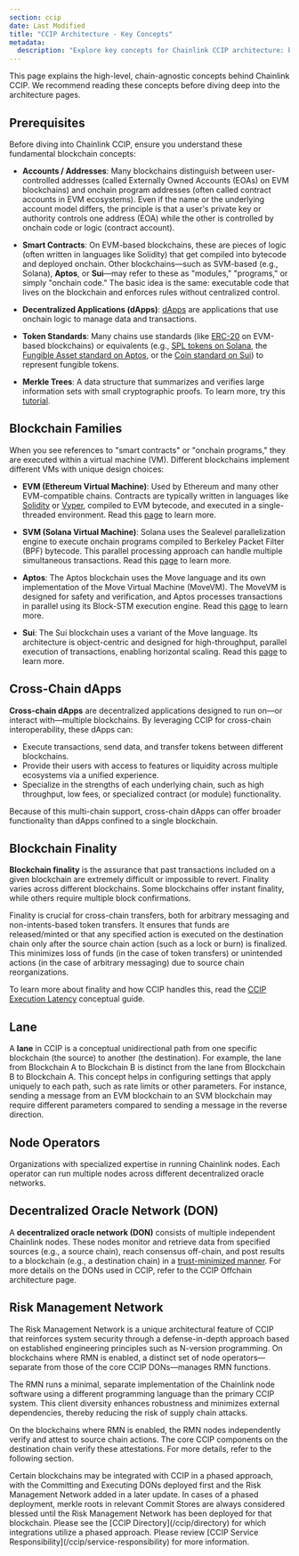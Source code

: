 ```yaml
---
section: ccip
date: Last Modified
title: "CCIP Architecture - Key Concepts"
metadata:
  description: "Explore key concepts for Chainlink CCIP architecture: blockchain families, cross-chain dApps, finality, lanes, DONs, RMN"
---
```



This page explains the high-level, chain-agnostic concepts behind Chainlink CCIP. We recommend reading these concepts before diving deep into the architecture pages.

## Prerequisites

Before diving into Chainlink CCIP, ensure you understand these fundamental blockchain concepts:

- **Accounts / Addresses**: Many blockchains distinguish between user-controlled addresses (called Externally Owned Accounts (EOAs) on EVM blockchains) and onchain program addresses (often called contract accounts in EVM ecosystems). Even if the name or the underlying account model differs, the principle is that a user's private key or authority controls one address (EOA) while the other is controlled by onchain code or logic (contract account).

- **Smart Contracts**: On EVM-based blockchains, these are pieces of logic (often written in languages like Solidity) that get compiled into bytecode and deployed onchain. Other blockchains—such as SVM-based (e.g., Solana), **Aptos**, or **Sui**—may refer to these as "modules," "programs," or simply "onchain code." The basic idea is the same: executable code that lives on the blockchain and enforces rules without centralized control.

- **Decentralized Applications (dApps)**: [dApps](https://ethereum.org/en/developers/docs/dapps/) are applications that use onchain logic to manage data and transactions.

- **Token Standards**: Many chains use standards (like [ERC-20](https://ethereum.org/en/developers/docs/standards/tokens/erc-20/) on EVM-based blockchains) or equivalents (e.g., [SPL tokens on Solana](https://spl.solana.com/token), the [Fungible Asset standard on Aptos](https://aptos.dev/en/build/smart-contracts/fungible-asset), or the [Coin standard on Sui](https://docs.sui.io/standards/coin)) to represent fungible tokens.

- **Merkle Trees**: A data structure that summarizes and verifies large information sets with small cryptographic proofs. To learn more, try this [tutorial](https://ethereum.org/en/developers/tutorials/merkle-proofs-for-offline-data-integrity/).

## Blockchain Families

When you see references to "smart contracts" or "onchain programs," they are executed within a virtual machine (VM). Different blockchains implement different VMs with unique design choices:

- **EVM (Ethereum Virtual Machine)**: Used by Ethereum and many other EVM-compatible chains. Contracts are typically written in languages like [Solidity](https://docs.soliditylang.org/) or [Vyper](https://vyper.readthedocs.io/), compiled to EVM bytecode, and executed in a single-threaded environment. Read this [page](https://ethereum.org/en/developers/docs/evm/) to learn more.

- **SVM (Solana Virtual Machine)**: Solana uses the Sealevel parallelization engine to execute onchain programs compiled to Berkeley Packet Filter (BPF) bytecode. This parallel processing approach can handle multiple simultaneous transactions. Read this [page](https://solana.com/news/sealevel---parallel-processing-thousands-of-smart-contracts) to learn more.

- **Aptos**: The Aptos blockchain uses the Move language and its own implementation of the Move Virtual Machine (MoveVM). The MoveVM is designed for safety and verification, and Aptos processes transactions in parallel using its Block-STM execution engine. Read this [page](https://aptos.dev/en/network/blockchain/move) to learn more.

- **Sui**: The Sui blockchain uses a variant of the Move language. Its architecture is object-centric and designed for high-throughput, parallel execution of transactions, enabling horizontal scaling. Read this [page](https://docs.sui.io/concepts/sui-move-concepts) to learn more.

## Cross-Chain dApps

**Cross-chain dApps** are decentralized applications designed to run on—or interact with—multiple blockchains. By leveraging CCIP for cross-chain interoperability, these dApps can:

- Execute transactions, send data, and transfer tokens between different blockchains.
- Provide their users with access to features or liquidity across multiple ecosystems via a unified experience.
- Specialize in the strengths of each underlying chain, such as high throughput, low fees, or specialized contract (or module) functionality.

Because of this multi-chain support, cross-chain dApps can offer broader functionality than dApps confined to a single blockchain.

## Blockchain Finality

**Blockchain finality** is the assurance that past transactions included on a given blockchain are extremely difficult or impossible to revert. Finality varies across different blockchains. Some blockchains offer instant finality, while others require multiple block confirmations.

Finality is crucial for cross-chain transfers, both for arbitrary messaging and non-intents-based token transfers. It ensures that funds are released/minted or that any specified action is executed on the destination chain only after the source chain action (such as a lock or burn) is finalized. This minimizes loss of funds (in the case of token transfers) or unintended actions (in the case of arbitrary messaging) due to source chain reorganizations.

To learn more about finality and how CCIP handles this, read the [CCIP Execution Latency](/ccip/ccip-execution-latency) conceptual guide.

## Lane

A **lane** in CCIP is a conceptual unidirectional path from one specific blockchain (the source) to another (the destination). For example, the lane from Blockchain A to Blockchain B is distinct from the lane from Blockchain B to Blockchain A. This concept helps in configuring settings that apply uniquely to each path, such as rate limits or other parameters. For instance, sending a message from an EVM blockchain to an SVM blockchain may require different parameters compared to sending a message in the reverse direction.

## Node Operators

Organizations with specialized expertise in running Chainlink nodes. Each operator can run multiple nodes across different decentralized oracle networks.

## Decentralized Oracle Network (DON)

A **decentralized oracle network (DON)** consists of multiple independent Chainlink nodes. These nodes monitor and retrieve data from specified sources (e.g., a source chain), reach consensus off-chain, and post results to a blockchain (e.g., a destination chain) in a [trust-minimized manner](https://blog.chain.link/what-is-trust-minimization/). For more details on the DONs used in CCIP, refer to the CCIP Offchain architecture page.

## Risk Management Network

The Risk Management Network is a unique architectural feature of CCIP that reinforces system security through a defense-in-depth approach based on established engineering principles such as N-version programming. On blockchains where RMN is enabled, a distinct set of node operators—separate from those of the core CCIP DONs—manages RMN functions.

The RMN runs a minimal, separate implementation of the Chainlink node software using a different programming language than the primary CCIP system. This client diversity enhances robustness and minimizes external dependencies, thereby reducing the risk of supply chain attacks.

On the blockchains where RMN is enabled, the RMN nodes independently verify and attest to source chain actions. The core CCIP components on the destination chain verify these attestations. For more details, refer to the following section.

<Aside type="caution" title="Phased Deployments">
  Certain blockchains may be integrated with CCIP in a phased approach, with the Committing and Executing DONs deployed
  first and the Risk Management Network added in a later update. In cases of a phased deployment, merkle roots in
  relevant Commit Stores are always considered blessed until the Risk Management Network has been deployed for that
  blockchain. Please see the [CCIP Directory](/ccip/directory) for which integrations utilize a phased approach. Please
  review [CCIP Service Responsibility](/ccip/service-responsibility) for more information.
</Aside>
